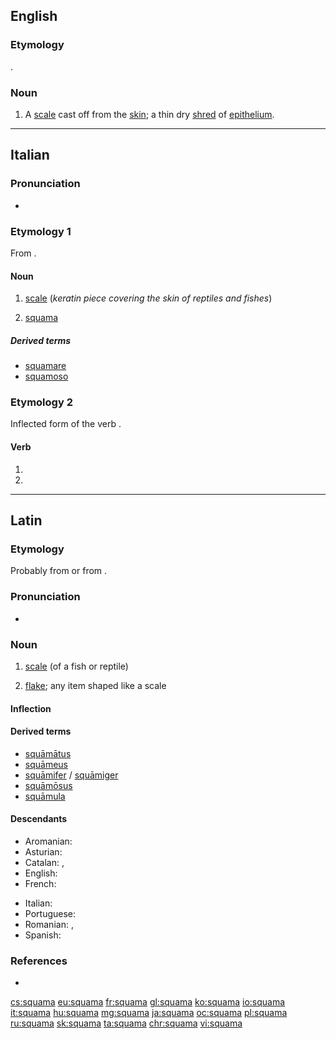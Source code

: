 ==English==

===Etymology===
{{etyl|la|en}} {{m|la|squāma||scale}}.

===Noun===
{{en-noun|squamae|s}}
# {{label|en|medicine}} A [[scale]] cast off from the [[skin]]; a thin dry [[shred]] of [[epithelium]].

{{Webster 1913}}

----

==Italian==

===Pronunciation===
* {{IPA|ˈskwama|lang=it}}

===Etymology 1===
From {{etyl|la|it}} {{m|la|squāma}}.

====Noun====
{{it-noun|f}}

# {{label|it|zoology}} [[scale]] (''keratin piece covering the skin of reptiles and fishes'')
# {{label|it|skeleton}} [[#English|squama]]

=====Derived terms=====
* [[squamare]]
* [[squamoso]]

===Etymology 2===
Inflected form of the verb {{m|it|squamare}}.

====Verb====
{{head|it|verb form}}

# {{inflection of|squamare||3|s|pres|indc|lang=it}}
# {{inflection of|squamare||2|s|impr|lang=it}}

----

==Latin==

===Etymology===
Probably from {{m|la|squalus||filthy, foul}} or from {{der|la|ine-pro|*(s)kewH-||to cover}}. 

===Pronunciation===
* {{a|Classical}} {{IPA|/ˈskʷaː.ma/|lang=la}}

===Noun===
{{la-noun|squāma||squāmae|f|first}}

# [[scale]] (of a fish or reptile)
# {{label|la|by extension}} [[flake]]; any item shaped like a scale

====Inflection====
{{la-decl-1st|squām}}

====Derived terms====
* [[squamatus|squāmātus]]
* [[squameus|squāmeus]]
* [[squamifer|squāmifer]] / [[squamiger|squāmiger]]
* [[squamosus|squāmōsus]]
* [[squamula|squāmula]]

====Descendants====
{{top2}}
* Aromanian: {{l|rup|scamã}}
* Asturian: {{l|ast|escama}}
* Catalan: {{l|ca|escama}}, {{l|ca|esquama}}
* English: {{l|en|squama}}
* French: {{l|fr|squame}}
{{mid2}}
* Italian: {{l|it|squama}}
* Portuguese: {{l|pt|escama}}
* Romanian: {{l|ro|scamă}}, {{l|ro|scvamă}}
* Spanish: {{l|es|escama}}
{{bottom}}

===References===
* {{R:L&S}}

[[cs:squama]]
[[eu:squama]]
[[fr:squama]]
[[gl:squama]]
[[ko:squama]]
[[io:squama]]
[[it:squama]]
[[hu:squama]]
[[mg:squama]]
[[ja:squama]]
[[oc:squama]]
[[pl:squama]]
[[ru:squama]]
[[sk:squama]]
[[ta:squama]]
[[chr:squama]]
[[vi:squama]]